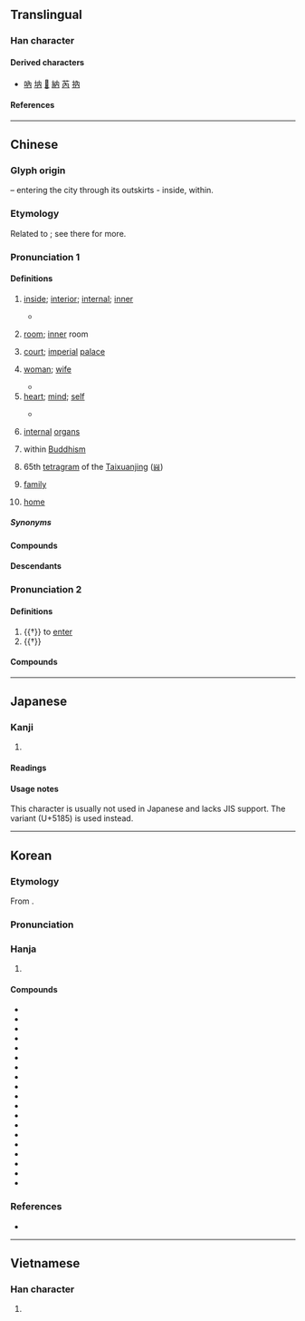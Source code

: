 {{also|内}}
{{character info}}
{{character info|0x2F814}}
==Translingual==
{{stroke order|strokes=4}}

===Han character===
{{Han char|rn=11|rad=入|as=02|sn=4|four=40227|canj=OB|ids=⿻冂入}}

====Derived characters====
* [[吶]] [[㘨]] [[𢗉]] [[納]] [[芮]] [[抐]]

====References====
{{Han ref|kx=0125.350|dj=0267.030|hdz=10097.020|uh=5167}}
{{Han ref|uh=2F814}}

----

==Chinese==
{{zh-forms|s=内}}

===Glyph origin===
{{Han etym}}
{{Han compound|冂|入|t1=city outskirts|t2=to enter|ls=ic}} – entering the city through its outskirts - inside, within.

===Etymology===
Related to {{och-l|入|to enter}}; see there for more.

===Pronunciation 1===
{{zh-pron
|m=nèi
|ma=y
|m-s=nui4
|dg=луй3
|c=noi6
|c-t=nui5
|g=lui5
|h=pfs=nui;gd=nui4
|j=nai3
|mb=nō
|md=nô̤i
|mn=xm,zz,tw,sg:lāi/qz:lǎi/lōe
|mn_note=lāi/lǎi - vernacular; lōe - literary
|mn-t=lai6
|w=3ne
|x=lei5/lei4
|x_note=lei5 - vernacular; lei4- literary
|mc=y
|oc=2,y
|cat=n,a
}}

====Definitions====
{{zh-hanzi}}

# [[inside]]; [[interior]]; [[internal]]; [[inner]]
#: {{zh-ant|外}}
#: {{zh-x|室內|indoors}}
#: {{zh-x|內傷|internal injury}}
#: {{zh-x|內戰|civil war}}
#: {{zh-x|未來 幾天 內|within the next few days}}
#* {{zh-x|君子 敬 而 無 失，與 人 恭 而 有禮，四海 之 內，皆 兄弟 也。|Let the superior man never fail reverentially to order his own conduct, and let him be respectful to others and observant of propriety - then all within the four seas will be his brothers.|ref=Analects}}
# {{lb|zh|obsolete}} [[room]]; [[inner]] room
# {{lb|zh|literary}} [[court]]; [[imperial]] [[palace]]
# [[woman]]; [[wife]]
#: {{zh-x|內兄|wife's elder brother}}
#* {{zh-x|江湖 中 說 你 是 條 好漢，原來 是 個 懼 內 的 庸夫。|It is said in the rivers and lakes that you are a brave man, but it turns out that you are a husband who fears his wife.|ref=Xiyouji}}
# [[heart]]; [[mind]]; [[self]]
#: {{zh-x|內疚|conscience-stricken}}
#* {{zh-x|見 賢 思 齊 焉，見 不 賢 而 內 自省 也。|When we see men of worth, we should think of equaling them; when we see men of a contrary character, we should turn inwards and examine ourselves.|ref=Analects}}
# {{lb|zh|TCM}} [[internal]] [[organ]]s
# {{lb|zh|Buddhism}} within [[Buddhism]]
#: {{zh-x|內典|Buddhist scripture}}
#: {{zh-x|內學|Buddhism}}
# 65th [[tetragram]] of the [[Taixuanjing]] ([[𝍆]])
# {{lb|zh|Teochew}} [[family]]
# {{lb|zh|Teochew}} [[home]]
#: {{zh-x|伊 無 在 內。|tr=i1 bho5 do6 '''lai6'''.|He/she is not home.|MN-T}}

=====Synonyms=====
{{zh-dial|裡邊}}
{{zh-dial|家}}

====Compounds====
{{zh-der|內腔:[[lumen]]|內務|內孫|內丹|內賊|外弛內張|內美|內臟|內寢|南內|內訓|內帑|內外夾攻|內興安嶺|內幕|內情|內地稅|內荏|內閣總理|內閣|內政部|內丹功|內亂罪|內轉|內艱|內姊|內附|內標|幾內亞灣|內政|內障|內裡|內蒙古|內層|室內設計|內遷|內澇|外寬內深|內官|內侍|內顧|內命|內府|內應|名聞海內|內痔|內變|市內|內資|內功|內姪|內女|內在論|內流河|內面|內舉|內懷|內債|塞內加爾|內眷|反聽內視|好內|內造|局內人|內在美|在內|大內|內景|內犯|內奸|內傅|內臺|以內|內外姻黨|內銷|內海|內服|內間|內囊|內因|心內膜|內爭|內角|內憂|內慧|國內要聞|內嫂|外圓內方|五內|內勤|內斂|內教|內幕消息|內堂屋|內線交易|內兄弟|內港|內錯角|內含|內臣|內人|內參|內史|內胎|內心|內省|內衣褲|內娣|室內|內家拳法|國內|內呼吸|內堂|內線|內婚制|內視鏡|內妹|內河|內戚|內陸國|國內新聞|心內膜炎|內兄|內急|內皮|廣內|內用|內傳|場內|內助|內親|內使|內地|內柔外剛|幾內亞|內八字腳|室內植物|內掌櫃的|年內|充內行|內姓|內集|內詳|內燃機|分內事|內衣|內行星|外剛內柔|內外交迫|內典|內部|內嬖|內行|內分泌|內角球|內難|壽終內寢|內調|內事|內野|內相|內訌|內知|內學|內焰|塞內|內寒|寰內|內備|內聚力|中文內碼|室內樂|內分泌腺|內職|安內攘外|安內|內賓|內治|內疚|內家|委內瑞拉|內道場|內動詞|宇內|圈內|內涵|內寵|內規|內城|內長城|丁內艱|內苑|內斜視|內監|內傷|內顧之憂|內陸湖|內諱|內子|內才|內耳炎|五內如焚|內中|內主|內廷|內戰|外寬內忌|外厲內荏|內鬨|分內|內毒|內膜|內出血|內向|內定|內府本|影子內閣|外柔內剛|內家妝|國內法|境內|內外|其內|內煩|內容|內行人|內宅|內心戲|內虛外實|內陸海|內心深處|內流區|內聖外王|內蘊|內德|內科|內陸|內鬥|功濟宇內|內室|內省不疚|內服藥|內閣制|內逼|內輔|內觀|內製作|內耳|內縴|內視反聽|內碼|內熱|內毒素|內撫|內憂外患|內弟|內庫|內姪女|內外交困|內壼|內地雜居|內力|內亂|內秉堅孤|內朝|內在|內患|服內生子|眉睫之內|林內鄉|海內一統|暴內陵外|懼內|河內|海內|方內|看守內閣|直內方外|界內球|瀨戶內海|眼內無珠|海內無雙|白內障|綠內障|走內線|過渡內閣|衙內|臥內|色厲內荏|責任內閣|顱內壓|黨內初選|黃帝內經|銘感五內|體內美容|體內受精|聯立內閣|賢內助|鋒芒內斂|聯合內閣|關內|雞內金|關內侯|院內感染|返躬內省|賤內|超然內閣|屋內|內核|月內:ge̍h-lāi|內湖|內埔|內門|湖內|攘外安內|內收|內收肌|厝內:chhù-lāi;Min Nan|內亞|內華達|內江|內底|外王內帝|內卷|內捲}}

====Descendants====
{{CJKV||j=内|ない|내|nội}}

===Pronunciation 2===
{{zh-pron
|m=nà
|c=naap6
|dial=n
|oc=1,n
|cat=v
}}

====Definitions====
{{zh-hanzi}}

# {{†}} to [[enter]]
# {{†}} {{zh-original|納|to [[pay]]}}

====Compounds====
{{zh-der|fold=1|周內}}

{{zh-cat|Beginning}}

----

==Japanese==
{{ja-kanji forms|内|內}}

===Kanji===
{{ja-kanji|grade=|rs=入02}}

# {{rfdef|ja|sort=入02}}

====Readings====
{{ja-readings
|goon=ない
|kanon=だい
|kun=うち, いる, いれる
}}

====Usage notes====
This character is usually not used in Japanese and lacks JIS support. The variant {{m|ja|内}} (U+5185) is used instead.

----

==Korean==

===Etymology===
From {{der|ko|ltc|sort=내|-}} {{ltc-l|內}}.
{{hanja-ety
|dk={{okm-l|뇡〮|nwóy}}
|m={{okm-l|ᄂᆡ〯|nǒy}}
|mh={{okm-l|[[않|안〮]]|án}}
|ml=雜語#하34B
}}

===Pronunciation===
{{ko-hanja-pron|내|l=y}}

===Hanja===
{{ko-hanja-search}}
{{ko-hanja|안|내}}

# {{hanja form of|내|[[inside]]}}

====Compounds====
{{der-top3|Compounds}}
* {{ko-l|가내|家內}}
* {{ko-l|국내|國內}}
* {{ko-l|내각|內閣}}
* {{ko-l|내강|內腔}}
* {{ko-l|내과|內科}}
* {{ko-l|내란|內亂}}
* {{ko-l|내륙|內陸}}
* {{ko-l|내부|內部}}
* {{ko-l|내수|內需}}
* {{ko-l|내시경|內視鏡}}
* {{ko-l|내외|內外}}
* {{ko-l|내용|內容}}
* {{ko-l|내장|內臟}}
* {{ko-l|내전|內戰}}
* {{ko-l|내칙|內則}}
* {{ko-l|시내|市內}}
* {{ko-l|실내|室內}}
* {{ko-l|안내|案內}}
* {{ko-l|이내|以內}}
{{der-bottom}}

===References===
* {{R:hanjadoc|652}}

----

==Vietnamese==

===Han character===
{{vi-readings|reading=nội|rs=入02}}

# {{rfdef|vi|sort=入02}}